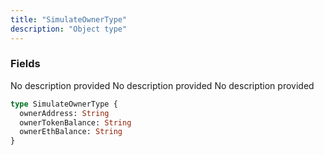 ```yaml
---
title: "SimulateOwnerType"
description: "Object type"
---
```


### Fields

<ResponseField name="ownerAddress" type="String">
  No description provided
</ResponseField>

<ResponseField name="ownerTokenBalance" type="String">
  No description provided
</ResponseField>

<ResponseField name="ownerEthBalance" type="String">
  No description provided
</ResponseField>


```graphql SimulateOwnerType
type SimulateOwnerType {
  ownerAddress: String
  ownerTokenBalance: String
  ownerEthBalance: String
}
```
